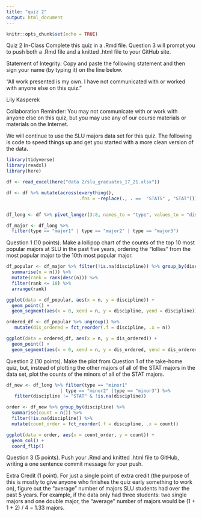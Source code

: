 ```yaml
---
title: "quiz 2"
output: html_document
---
```


```r
knitr::opts_chunk$set(echo = TRUE)
```

Quiz 2 In-Class
Complete this quiz in a .Rmd file. Question 3 will prompt you to push both a .Rmd file and a knitted .html file to your GitHub site.

Statement of Integrity: Copy and paste the following statement and then sign your name (by typing it) on the line below.

“All work presented is my own. I have not communicated with or worked with anyone else on this quiz.”

Lily Kasperek

Collaboration Reminder: You may not communicate with or work with anyone else on this quiz, but you may use any of our course materials or materials on the Internet.

We will continue to use the SLU majors data set for this quiz. The following is code to speed things up and get you started with a more clean version of the data.

```r
library(tidyverse)
library(readxl)
library(here)

df <- read_excel(here("data 2/slu_graduates_17_21.xlsx"))

df <- df %>% mutate(across(everything(),
                           .fns = ~replace(., . ==  "STATS" , "STAT")))


df_long <- df %>% pivot_longer(3:8, names_to = "type", values_to = "discipline")

df_major <- df_long %>% 
  filter(type == "major1" | type == "major2" | type == "major3")
```

Question 1 (10 points). Make a lollipop chart of the counts of the top 10 most popular majors at SLU in the past five years, ordering the “lollies” from the most popular major to the 10th most popular major.

```r
df_popular <- df_major %>% filter(!is.na(discipline)) %>% group_by(discipline) %>%
  summarise(n = n()) %>%
  mutate(rank = rank(desc(n))) %>%
  filter(rank <= 10) %>%
  arrange(rank)

ggplot(data = df_popular, aes(x = n, y = discipline)) +
  geom_point() +
  geom_segment(aes(x = 0, xend = n, y = discipline, yend = discipline))

ordered_df <- df_popular %>% ungroup() %>%
   mutate(dis_ordered = fct_reorder(.f = discipline, .x = n))

ggplot(data = ordered_df, aes(x = n, y = dis_ordered)) +
  geom_point() +
  geom_segment(aes(x = 0, xend = n, y = dis_ordered, yend = dis_ordered))
``` 

Question 2 (10 points). Make the plot from Question 1 of the take-home quiz, but, instead of plotting the other majors of all of the STAT majors in the data set, plot the counts of the minors of all of the STAT majors.

```r
df_new <- df_long %>% filter(type == "minor1"
                    | type == "minor2" |type == "minor3") %>%
   filter(discipline != "STAT" & !is.na(discipline))

order <- df_new %>% group_by(discipline) %>%
  summarise(count = n()) %>%
  filter(!is.na(discipline)) %>%
  mutate(count_order = fct_reorder(.f = discipline, .x = count))

ggplot(data = order, aes(x = count_order, y = count)) +
  geom_col() +
  coord_flip()
```

Question 3 (5 points). Push your .Rmd and knitted .html file to GitHub, writing a one sentence commit message for your push.

Extra Credit (1 point). For just a single point of extra credit (the purpose of this is mostly to give anyone who finishes the quiz early something to work on), figure out the “average” number of majors SLU students had over the past 5 years. For example, if the data only had three students: two single majors and one double major, the “average” number of majors would be (1 + 1 + 2) / 4 = 1.33 majors.
